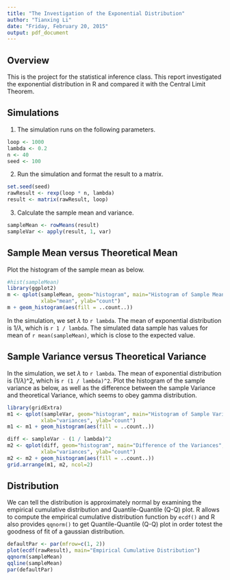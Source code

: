 ```yaml
---
title: "The Investigation of the Exponential Distribution"
author: "Tianxing Li"
date: "Friday, February 20, 2015"
output: pdf_document
---
```


## Overview

This is the project for the statistical inference class. This report investigated the exponential distribution in R and compared it with the Central Limit Theorem. 


## Simulations

1. The simulation runs on the following parameters.
```r
loop <- 1000
lambda <- 0.2
n <- 40
seed <- 100
```

2. Run the simulation and format the result to a matrix.
```r
set.seed(seed)
rawResult <- rexp(loop * n, lambda)
result <- matrix(rawResult, loop)
```

3. Calculate the sample mean and variance.
```r
sampleMean <- rowMeans(result)
sampleVar <- apply(result, 1, var)
```


## Sample Mean versus Theoretical Mean

Plot the histogram of the sample mean as below.
```r
#hist(sampleMean)
library(ggplot2)
m <- qplot(sampleMean, geom="histogram", main="Histogram of Sample Mean", 
           xlab="mean", ylab="count")
m + geom_histogram(aes(fill = ..count..))
```

In the simulation, we set $\lambda$ to `r lambda`. The mean of exponential distribution is 1/$\lambda$, which is `r 1 / lambda`. The simulated data sample has values for mean of `r mean(sampleMean)`, which is close to the expected value.


## Sample Variance versus Theoretical Variance

In the simulation, we set $\lambda$ to `r lambda`. The mean of exponential distribution is (1/$\lambda$)^2, which is `r (1 / lambda)^2`. Plot the histogram of the sample variance as below, as well as the difference between the sample Variance and theoretical Variance, which seems to obey gamma distribution.
```r
library(gridExtra)
m1 <- qplot(sampleVar, geom="histogram", main="Histogram of Sample Variance", 
           xlab="variances", ylab="count")
m1 <- m1 + geom_histogram(aes(fill = ..count..))

diff <- sampleVar - (1 / lambda)^2
m2 <- qplot(diff, geom="histogram", main="Difference of the Variances", 
           xlab="variances", ylab="count")
m2 <- m2 + geom_histogram(aes(fill = ..count..))
grid.arrange(m1, m2, ncol=2)
```


## Distribution

We can tell the distribution is approximately normal by examining the empirical cumulative distribution and Quantile-Quantile (Q-Q) plot. R allows to compute the empirical cumulative distribution function by `ecdf()` and R also provides `qqnorm()` to get Quantile-Quantile (Q-Q) plot in order totest the goodness of fit of a gaussian distribution.
```r
defaultPar <- par(mfrow=c(1, 2))
plot(ecdf(rawResult), main="Empirical Cumulative Distribution")
qqnorm(sampleMean)
qqline(sampleMean)
par(defaultPar)
```
